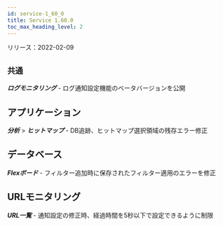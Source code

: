```yaml
---
id: service-1_60_0
title: Service 1.60.0
toc_max_heading_level: 2
---
```



リリース：2022-02-09

## `共通`

**_ログモニタリング_** - ログ通知設定機能のベータバージョンを公開

## アプリケーション

**_分析_** > **_ヒットマップ_** - DB追跡、ヒットマップ選択領域の残存エラー修正

## データベース

**_Flexボード_** - フィルター追加時に保存されたフィルター適用のエラーを修正

## URLモニタリング

**_URL一覧_** - 通知設定の修正時、経過時間を5秒以下で設定できるように制限
